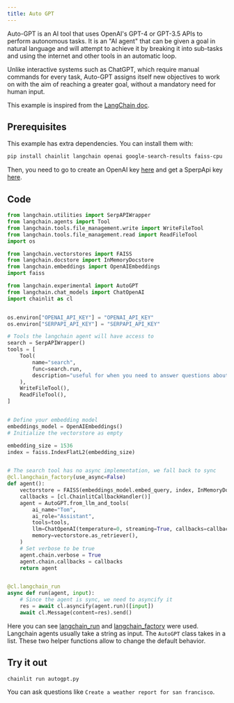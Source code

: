 ```yaml
---
title: Auto GPT
---
```


Auto-GPT is an AI tool that uses OpenAI's GPT-4 or GPT-3.5 APIs to perform autonomous tasks. It is an "AI agent" that can be given a goal in natural language and will attempt to achieve it by breaking it into sub-tasks and using the internet and other tools in an automatic loop.

Unlike interactive systems such as ChatGPT, which require manual commands for every task, Auto-GPT assigns itself new objectives to work on with the aim of reaching a greater goal, without a mandatory need for human input.

This example is inspired from the [LangChain doc](https://python.langchain.com/en/latest/use_cases/autonomous_agents/autogpt.html).

## Prerequisites

This example has extra dependencies. You can install them with:

```bash
pip install chainlit langchain openai google-search-results faiss-cpu
```

Then, you need to go to create an OpenAI key [here](https://platform.openai.com/account/api-keys) and get a SperpApi key [here](https://serpapi.com/).

## Code

```python autogpt.py
from langchain.utilities import SerpAPIWrapper
from langchain.agents import Tool
from langchain.tools.file_management.write import WriteFileTool
from langchain.tools.file_management.read import ReadFileTool
import os

from langchain.vectorstores import FAISS
from langchain.docstore import InMemoryDocstore
from langchain.embeddings import OpenAIEmbeddings
import faiss

from langchain.experimental import AutoGPT
from langchain.chat_models import ChatOpenAI
import chainlit as cl


os.environ["OPENAI_API_KEY"] = "OPENAI_API_KEY"
os.environ["SERPAPI_API_KEY"] = "SERPAPI_API_KEY"

# Tools the langchain agent will have access to
search = SerpAPIWrapper()
tools = [
    Tool(
        name="search",
        func=search.run,
        description="useful for when you need to answer questions about current events. You should ask targeted questions",
    ),
    WriteFileTool(),
    ReadFileTool(),
]


# Define your embedding model
embeddings_model = OpenAIEmbeddings()
# Initialize the vectorstore as empty

embedding_size = 1536
index = faiss.IndexFlatL2(embedding_size)


# The search tool has no async implementation, we fall back to sync
@cl.langchain_factory(use_async=False)
def agent():
    vectorstore = FAISS(embeddings_model.embed_query, index, InMemoryDocstore({}), {})
    callbacks = [cl.ChainlitCallbackHandler()]
    agent = AutoGPT.from_llm_and_tools(
        ai_name="Tom",
        ai_role="Assistant",
        tools=tools,
        llm=ChatOpenAI(temperature=0, streaming=True, callbacks=callbacks),
        memory=vectorstore.as_retriever(),
    )
    # Set verbose to be true
    agent.chain.verbose = True
    agent.chain.callbacks = callbacks
    return agent


@cl.langchain_run
async def run(agent, input):
    # Since the agent is sync, we need to asyncify it
    res = await cl.asyncify(agent.run)([input])
    await cl.Message(content=res).send()
```

Here you can see [langchain_run](/api-reference/langchain-run) and [langchain_factory](/api-reference/langchain-factory) were used.
Langchain agents usually take a string as input. The `AutoGPT` class takes in a list. These two helper functions allow to change the default behavior.

## Try it out

```bash
chainlit run autogpt.py
```

You can ask questions like `Create a weather report for san francisco`.
